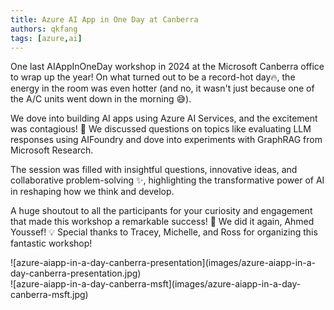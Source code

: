 ```yaml
---
title: Azure AI App in One Day at Canberra
authors: qkfang
tags: [azure,ai]
---
```



One last AIAppInOneDay workshop in 2024 at the Microsoft Canberra office to wrap up the year! On what turned out to be a record-hot day🔥, the energy in the room was even hotter (and no, it wasn't just because one of the A/C units went down in the morning 😅). 

We dove into building AI apps using Azure AI Services, and the excitement was contagious! 🎉 We discussed questions on topics like evaluating LLM responses using AIFoundry and dove into experiments with GraphRAG from Microsoft Research.

The session was filled with insightful questions, innovative ideas, and collaborative problem-solving ✨, highlighting the transformative power of AI in reshaping how we think and develop.

A huge shoutout to all the participants for your curiosity and engagement that made this workshop a remarkable success! 🙌 We did it again, Ahmed Youssef! 💡 Special thanks to Tracey, Michelle, and Ross for organizing this fantastic workshop!

<div className="img-grid">
  <div className="img-item">
    ![azure-aiapp-in-a-day-canberra-presentation](images/azure-aiapp-in-a-day-canberra-presentation.jpg)
  </div>
  <div className="img-item">
    ![azure-aiapp-in-a-day-canberra-msft](images/azure-aiapp-in-a-day-canberra-msft.jpg)
  </div>
</div>